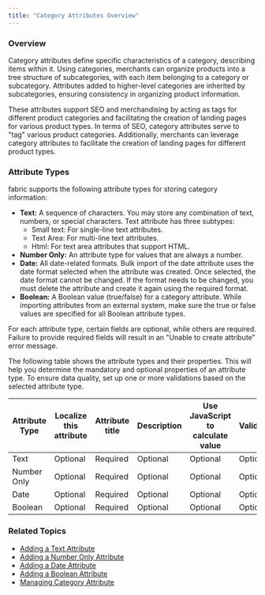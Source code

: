 ```yaml
---
title: "Category Attributes Overview"
---
```


### Overview

Category attributes define specific characteristics of a category, describing items within it. Using categories, merchants can organize products into a tree structure of subcategories, with each item belonging to a category or subcategory. Attributes added to higher-level categories are inherited by subcategories, ensuring consistency in organizing product information.

These attributes support SEO and merchandising by acting as tags for different product categories and facilitating the creation of landing pages for various product types. In terms of SEO, category attributes serve to "tag" various product categories. Additionally, merchants can leverage category attributes to facilitate the creation of landing pages for different product types.

### Attribute Types

fabric supports the following attribute types for storing category information:

* **Text:** A sequence of characters. You may store any combination of text, numbers, or special characters. Text attribute has three subtypes:  
   * Small text: For single-line text attributes.  
   * Text Area: For multi-line text attributes.  
   * Html: For text area attributes that support HTML.
* **Number Only:** An attribute type for values that are always a number.
* **Date:** All date-related formats. Bulk import of the date attribute uses the date format selected when the attribute was created. Once selected, the date format cannot be changed. If the format needs to be changed, you must delete the attribute and create it again using the required format.
* **Boolean:** A Boolean value (true/false) for a category attribute. While importing attributes from an external system, make sure the true or false values are specified for all Boolean attribute types.

For each attribute type, certain fields are optional, while others are required. Failure to provide required fields will result in an "Unable to create attribute" error message.

The following table shows the attribute types and their properties. This will help you determine the mandatory and optional properties of an attribute type. To ensure data quality, set up one or more validations based on the selected attribute type.

| Attribute Type | Localize this attribute | Attribute title | Description | Use JavaScript to calculate value | Validations | Is this attribute mandatory? | Type of text | Date Format | Decimal  |
| -------------- | ----------------------- | --------------- | ----------- | --------------------------------- | ----------- | ---------------------------- | ------------ | ----------- | -------- |
| Text           | Optional                | Required        | Optional    | Optional                          | Optional    | Required                     | Required     | N/A         | N/A      |
| Number Only    | Optional                | Required        | Optional    | Optional                          | Optional    | Required                     | N/A          | N/A         | Optional |
| Date           | Optional                | Required        | Optional    | Optional                          | Optional    | Required                     | N/A          | Required    | N/A      |
| Boolean        | Optional                | Required        | Optional    | Optional                          | Optional    | Required                     | N/A          | N/A         | N/A      |

### Related Topics

* [Adding a Text Attribute](/docs/products-adding-text-attribute-category)
* [Adding a Number Only Attribute](/docs/products-adding-number-only-attribute-category)
* [Adding a Date Attribute](/docs/products-adding-date-attribute-category)
* [Adding a Boolean Attribute](/docs/products-adding-boolean-attribute-category)
* [Managing Category Attribute](/docs/products-managing-category-attributes)